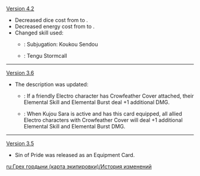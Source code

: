 {{Change History/Header}}
[[Version 4.2]]
* Decreased dice cost from {{TCG Cost|4|Electro}} to {{TCG Cost|3|Electro}}.
* Decreased energy cost from {{TCG Cost|2|Energy}} to {{TCG Cost|0|Energy}}.
* Changed skill used:
** {{Color|Old}}: Subjugation: Koukou Sendou
** {{Color|New}}: Tengu Stormcall
----
[[Version 3.6]]
* The description was updated:
** {{Color|Old}}: If a friendly Electro character has Crowfeather Cover attached, their Elemental Skill and Elemental Burst deal +1 additional DMG.
** {{Color|New}}: When Kujou Sara is active and has this card equipped, all allied Electro characters with Crowfeather Cover will deal +1 additional Elemental Skill and Elemental Burst DMG.
----
[[Version 3.5]]
* Sin of Pride was released as an Equipment Card.
<noinclude>


[[ru:Грех гордыни (карта экипировки)/История изменений]]
</noinclude>